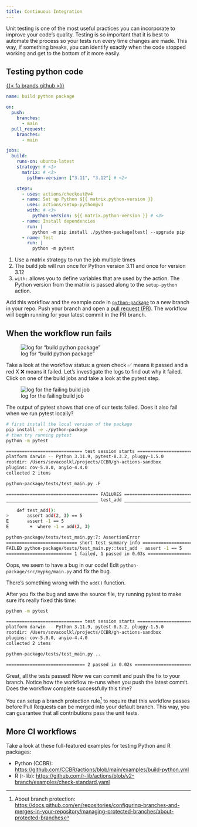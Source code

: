 ```yaml
---
title: Continuous Integration
---
```


Unit testing is one of the most useful practices you can incorporate to improve
your code's quality.
Testing is so important that it is best to automate the process so your tests
run every time changes are made.
This way, if something breaks, you can identify exactly when the code stopped working
and get to the bottom of it more easily.

## Testing python code

[{{< fa brands github >}}](https://github.com/kelly-sovacool/gh-actions-sandbox/tree/main/.github/workflows/build-python.yml)

```.yaml
name: build python package

on:
  push:
    branches:
      - main
  pull_request:
    branches:
      - main

jobs:
  build:
    runs-on: ubuntu-latest
    strategy: # <1>
      matrix: # <1>
        python-version: ["3.11", "3.12"] # <2>

    steps:
      - uses: actions/checkout@v4
      - name: Set up Python ${{ matrix.python-version }}
        uses: actions/setup-python@v3
        with: # <3>
          python-version: ${{ matrix.python-version }} # <3>
      - name: Install dependencies
        run: |
          python -m pip install ./python-package[test] --upgrade pip
      - name: Test
        run: |
          python -m pytest
```
1. Use a matrix strategy to run the job multiple times
2. The build job will run once for Python version 3.11 and once for version 3.12
3. `with:` allows you to define variables that are used by the action. The Python version from the matrix is passed along to the `setup-python` action. 

Add this workflow and the example code in 
[`python-package`](https://github.com/kelly-sovacool/gh-actions-sandbox/tree/init/python-package)
to a new branch in your repo.
Push your branch and open a [pull request (PR)](https://docs.github.com/en/pull-requests/collaborating-with-pull-requests/proposing-changes-to-your-work-with-pull-requests/creating-a-pull-request).
The workflow will begin running for your latest commit in the PR branch.

## When the workflow run fails

![log for "build python package"](/img/build-python-fail.png)

Take a look at the workflow status: a green check ✅ means it passed and a red X
❌ means it failed.
Let's investigate the logs to find out why it failed.
Click on one of the build jobs and take a look at the pytest step.

![log for the failing build job](/img/build-python-test.png)

The output of pytest shows that one of our tests failed.
Does it also fail when we run pytest locally?

```bash
# first install the local version of the package
pip install -e ./python-package
# then try running pytest
python -m pytest
```
```bash
============================= test session starts ==============================
platform darwin -- Python 3.11.9, pytest-8.3.2, pluggy-1.5.0
rootdir: /Users/sovacoolkl/projects/CCBR/gh-actions-sandbox
plugins: cov-5.0.0, anyio-4.4.0
collected 2 items

python-package/tests/test_main.py .F                                     [100%]

=================================== FAILURES ===================================
___________________________________ test_add ___________________________________

    def test_add():
>       assert add(2, 3) == 5
E       assert -1 == 5
E        +  where -1 = add(2, 3)

python-package/tests/test_main.py:7: AssertionError
=========================== short test summary info ============================
FAILED python-package/tests/test_main.py::test_add - assert -1 == 5
========================= 1 failed, 1 passed in 0.03s ==========================
```

Oops, we seem to have a bug in our code!
Edit `python-package/src/mypkg/main.py` and fix the bug.

:::{.callout-tip title='Hint'}
There's something wrong with the `add()` function.
:::

After you fix the bug and save the source file,
try running pytest to make sure it's really fixed this time:

```bash
python -m pytest
```
```bash
============================= test session starts ==============================
platform darwin -- Python 3.11.9, pytest-8.3.2, pluggy-1.5.0
rootdir: /Users/sovacoolkl/projects/CCBR/gh-actions-sandbox
plugins: cov-5.0.0, anyio-4.4.0
collected 2 items

python-package/tests/test_main.py ..                                     [100%]

============================== 2 passed in 0.02s ===============================
```

Great, all the tests passed!
Now we can commit and push the fix to your branch.
Notice how the workflow re-runs when you push the latest commit.
Does the workflow complete successfully this time?

You can setup a branch protection rule^[About branch protection: <https://docs.github.com/en/repositories/configuring-branches-and-merges-in-your-repository/managing-protected-branches/about-protected-branches>]
to require that this workflow passes before Pull Requests can be merged into your default branch.
This way, you can guarantee that all contributions pass the unit tests.

## More CI workflows

Take a look at these full-featured examples for testing Python and R packages:

- Python (CCBR): <https://github.com/CCBR/actions/blob/main/examples/build-python.yml>
- R (r-lib): <https://github.com/r-lib/actions/blob/v2-branch/examples/check-standard.yaml>